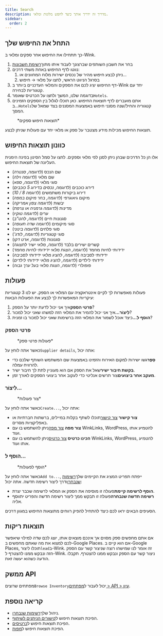 ```yaml
---
title: Search
description: מדריך זה ידריך אותך כיצד לחפש מלונות ומלאי.
sidebar:
  order: 2
---
```


## התחל את החיפוש שלך

כך תתחילו את החיפוש אחר ספקים ומלאי ב-Wink.

1. בחר את חשבון השותפים שברצונך לעבוד איתו מתוך[רשימת חשבונות](https://studio.wink.travel/company/list)
2. נווטו לדף החיפוש באחת משתי דרכים:
   1. ניתן לבצע חיפוש מהיר של נכסים ישירות מלוח המחוונים או...
   2. בסרגל הניווט הראשי, לחצו על מלאי → חיפוש
3. דף החיפוש יציג לכם את הספקים והמלאי העדכניים ביותר ב-Wink יחד עם קטגוריות לבחירה.
4. בדוגמה שלנו, המשך ולחצו על הכרטיס שאומר`Hotels`.
5. אתם מועברים לדף תוצאות החיפוש. כאן תוכלו לגלול בין הספקים הזמינים ב...`Hotels`קטגוריה והחיל/שנה מסנני חיפוש באמצעות המסננים בצד שמאל של המסך.

<figure>
  <CloudinaryImage width="700" height="570" resize="scale" quality="best" alt="תוצאות חיפוש" src="academy/search-results" errorImage="noimage_opaque_nyrtl0.png" />

  <figcaption>*תוצאות חיפוש ספקים*</figcaption>
</figure>


תוצאות החיפוש מכילות מידע מצטבר על ספק או מלאי יחד עם פעולות שניתן לבצע.

## כוונון תוצאות החיפוש

אלו הן כל הדרכים שבהן ניתן לסנן לפי מלאי וספקים. לחצו על סמל הסינון בפינה הימנית העליונה של תוצאות החיפוש.

* שם הנכס (*לדוגמה, סנטרה*)
* שם מלאי (*לדוגמה וילה*)
* סוגי מלאי (*לדוגמה, ספא*)
* דירוג כוכבים (*לדוגמה, נכסים בדירוג 5 כוכבים*)
* דירוג ביקורות משתמשים (*לדוגמה 8 / 10*)
* מיקום גיאוגרפי (*לדוגמה, בחר מיקום במפה*)
* יבשות (*לדוגמה צפון אמריקה*)
* מדינות (*לדוגמה גרמניה או צרפת*)
* ערים (*לדוגמה טוקיו*)
* סגנונות חיים (*לדוגמה, להט"ב*)
* סוגי מיקומים (*לדוגמה שדה תעופה*)
* סוגי פלחים (*לדוגמה בינוני*)
* סוגי קטגוריות (*לדוגמה, לודג'*)
* סגנונות (*לדוגמה, ארט דקו*)
* קשרים ישירים בלבד (*לדוגמה, מלאי ישיר לתצוגה*)
* ידידותי לחיות מחמד (*לדוגמה, הצגת מלאי ידידותי לחיות מחמד*)
* ידידותי לסביבה (*לדוגמה, להציג מלאי ידידותי לסביבה*)
* ידידותי לילדים (*לדוגמה, להציג מלאי ידידותי לילדים*)
* פופולרי (*לדוגמה, הצגת מלאי בעל ערך גבוה*)

## פעולות

פעולות מאפשרות לך לקיים אינטראקציה עם המלאי או הספק. יש לנו 3 קטגוריות עיקריות המאפשרות לך לבצע את הפעולות הבאות:

1. **פרטי הספק**איך אני יכול לדעת יותר על הספק?
2. **לִיצוֹר...**&#x5D0;יך אני יכול להמיר את המלאי הזה למשהו שאני יכול למכור?
3. **הוסף ל...**&#x5DB;יצד אוכל לשמור את המלאי הזה ברשימות שאני יכול למכור בו זמנית?

### פרטי הספק

<figure>
  <CloudinaryImage width="350" height="190" resize="scale" quality="best" alt="פרטי הספק" src="academy/supplier-details" errorImage="noimage_opaque_nyrtl0.png" />

  <figcaption>*פעולות פרטי ספק*</figcaption>
</figure>


כאשר אתה לוחץ על`Supplier details`, אתה יכול:

* **סֵפֶר**גשו ישירות למקום האירוח והזמינו באמצעות שם המשתמש השותף שלכם כדי להרוויח עמלה.
* **בקשת חיבור ישיר**שאל את הספק אם הוא מעוניין לתת לך חיבור ישיר.
* **מעקב אחר ביצועים**צור תרשים אנליטי כדי לעקוב אחר ביצועי הספקים לאורך זמן.

### לִיצוֹר...

<figure>
  <CloudinaryImage width="350" height="238" resize="scale" quality="best" alt="פעולות" src="academy/inventory-actions" errorImage="noimage_opaque_nyrtl0.png" />

  <figcaption>*צור פעולות*</figcaption>
</figure>


כאשר אתה לוחץ על`Create...`, אתה יכול:

* **צור קישור** [צור קישור](/studio/shareable-links)תוכלו לשתף בקלות במיילים, ברשתות חברתיות או באפליקציות מסרים.
* **צור מפה** [צור מפה](/studio/maps)ניתן להשתמש בו עם WinkLinks, WordPress, להטמיע אותו ועוד.
* **הכינו כרטיס** [צור כרטיס](/studio/cards)ניתן להשתמש בו עם WinkLinks, WordPress, להטמיע אותו ועוד.

### הוסף ל...

<figure>
  <CloudinaryImage width="350" height="203" resize="scale" quality="best" alt="פעולות" src="academy/add-to" errorImage="noimage_opaque_nyrtl0.png" />

  <figcaption>*הוסף לפעולות*</figcaption>
</figure>


כאשר אתה לוחץ על`Add to...`, ייפתח תפריט המציג את הקיימים שלך[רשימות שנבחרו](/studio/curated-lists)ודרך ליצור רשימה חדשה. אתה יכול:

* **הוסף לרשימה קיימת**פעולה זו מוסיפה את הספק או המלאי לרשימה שכבר יצרת.
* **רשימה חדשה שנבחרה**פעולה זו תבקש ממך ליצור רשימה חדשה והפריט יתווסף אליה.

הסעיפים הבאים יראו לכם כיצד להתחיל להפיק רווחים מתוצאות החיפוש במגוון דרכים.

## תוצאות ריקות

אם אתם מחפשים ספק מסוים אך אינכם מוצאים אותו, יוצג לכם שדה למילוי שיאפשר לכם למצוא את מה שאתם מחפשים ב-Google Places. אם הוא קיים ב-Google Places, תוכלו ליצור`lead`ב-Wink. זה אומר לנו שמישהו רוצה שניצור קשר עם הספק הזה ונבקש ממנו להצטרף ל-Wink. ניצור קשר עם הספק ונבקש ממנו להצטרף. תקבלו הודעה כשהוא יעשה זאת.

## ממשק API

מפתחים שרוצים`Browse Inventory`יכול לעבור ל[מפתחים > API > עיון](/developers/apis/#browse-api).

## קריאה נוספת

* ניהול שלך[רשימות שנבחרו](/studio/curated-lists).
* הפיכת תוצאות חיפוש ל[קישורים הניתנים לשיתוף](/studio/shareable-links).
* הפיכת תוצאות חיפוש ל[כרטיסים](/studio/cards).
* הפיכת תוצאות חיפוש ל[מפות](/studio/maps).

